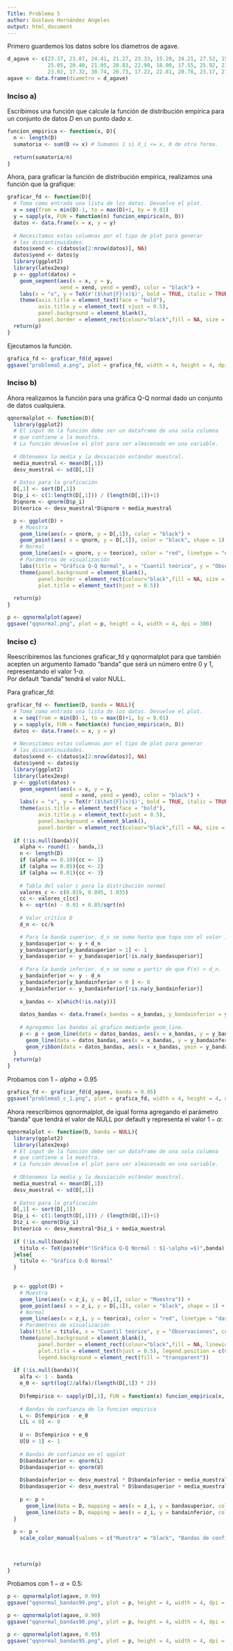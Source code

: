 ---
Title: Problema 5
author: Gustavo Hernández Angeles
output: html_document
---

Primero guardemos los datos sobre los diametros de agave.

```{r}
d_agave <- c(23.37, 21.87, 24.41, 21.27, 23.33, 15.20, 24.21, 27.52, 15.48, 27.19,
             25.05, 20.40, 21.05, 28.83, 22.90, 18.00, 17.55, 25.92, 23.64, 28.96,
             23.02, 17.32, 30.74, 26.73, 17.22, 22.81, 20.78, 23.17, 21.60, 22.37)
agave <- data.frame(diametro = d_agave)
```

### Inciso a) 

Escribimos una función que calcule la función de distribución empírica para un conjunto de datos $D$ en un punto dado $x$. 

```{r}
funcion_empirica <- function(x, D){
  n <- length(D)
  sumatoria <- sum(D <= x) # Sumamos 1 si X_i <= x, 0 de otra forma.
  
  return(sumatoria/n)
}
```

Ahora, para graficar la función de distribución empírica, realizamos una función que la grafique:

```{r}
graficar_fd <- function(D){
  # Toma como entrada una lista de los datos. Devuelve el plot.
  x = seq(from = min(D)-1, to = max(D)+1, by = 0.01)
  y = sapply(x, FUN = function(n) funcion_empirica(n, D))
  datos <- data.frame(x = x, y = y)
  
  # Necesitamos estas columnas por el tipo de plot para generar
  # las discontinuidades.
  datos$xend <- c(datos$x[2:nrow(datos)], NA)
  datos$yend <- datos$y
  library(ggplot2)
  library(latex2exp)
  p <- ggplot(datos) +
    geom_segment(aes(x = x, y = y,
                 xend = xend, yend = yend), color = "black") +
    labs(x = "x", y = TeX(r'($\hat{F}(x)$)', bold = TRUE, italic = TRUE)) +
    theme(axis.title = element_text(face = "bold"),
          axis.title.y = element_text( vjust = 0.5),
          panel.background = element_blank(),
          panel.border = element_rect(colour="black",fill = NA, size = 1))
  return(p)
}
```

Ejecutamos la función.

```{r}
grafica_fd <- graficar_fd(d_agave)
ggsave("problema5_a.png", plot = grafica_fd, width = 4, height = 4, dpi = 300)
```



### Inciso b)


Ahora realizamos la función para una gráfica Q-Q normal dado un conjunto de datos cualquiera.

```{r}
qqnormalplot <- function(D){
  library(ggplot2)
  # El input de la función debe ser un dataframe de una sola columna
  # que contiene a la muestra.
  # La función devuelve el plot para ser almacenado en una variable.
  
  # Obtenemos la media y la desviación estándar muestral.
  media_muestral <- mean(D[,1])
  desv_muestral <- sd(D[,1])
  
  # Datos para la graficación
  D[,1] <- sort(D[,1])
  D$p_i <- c(1:length(D[,1])) / (length(D[,1])+1)
  D$qnorm <- qnorm(D$p_i)
  D$teorico <- desv_muestral*D$qnorm + media_muestral

  p <- ggplot(D) +
    # Muestra
    geom_line(aes(x = qnorm, y = D[,1]), color = "black") +
    geom_point(aes( x = qnorm, y = D[,1]), color = "black", shape = 1) +
    # Normal
    geom_line(aes(x = qnorm, y = teorico), color = "red", linetype = "dashed") +
    # Parámetros de visualización
    labs(title = "Gráfica Q-Q Normal", x = "Cuantil teórico", y = "Observaciones") +
    theme(panel.background = element_blank(),
          panel.border = element_rect(colour="black",fill = NA, size = 1),
          plot.title = element_text(hjust = 0.5))
  
  return(p)
}
```


```{r}
p <- qqnormalplot(agave)
ggsave("qqnormal.png", plot = p, height = 4, width = 4, dpi = 300)
```

### Inciso c)

Reescribiremos las funciones graficar_fd y qqnormalplot para que también acepten un argumento llamado "banda" que será un número entre 0 y 1, representando el valor 1-$\alpha$.  
Por default "banda" tendrá el valor NULL.  

Para graficar_fd:

```{r}
graficar_fd <- function(D, banda = NULL){
  # Toma como entrada una lista de los datos. Devuelve el plot.
  x = seq(from = min(D)-1, to = max(D)+1, by = 0.01)
  y = sapply(x, FUN = function(n) funcion_empirica(n, D))
  datos <- data.frame(x = x, y = y)
  
  # Necesitamos estas columnas por el tipo de plot para generar
  # las discontinuidades.
  datos$xend <- c(datos$x[2:nrow(datos)], NA)
  datos$yend <- datos$y
  library(ggplot2)
  library(latex2exp)
  p <- ggplot(datos) +
    geom_segment(aes(x = x, y = y,
                 xend = xend, yend = yend), color = "black") +
    labs(x = "x", y = TeX(r'($\hat{F}(x)$)', bold = TRUE, italic = TRUE)) +
    theme(axis.title = element_text(face = "bold"),
          axis.title.y = element_text(vjust = 0.5),
          panel.background = element_blank(),
          panel.border = element_rect(colour="black",fill = NA, size = 1))
  
  if (!is.null(banda)){
    alpha <- round(1 - banda,2)
    n <- length(D)
    if (alpha == 0.10){cc <- 1}
    if (alpha == 0.05){cc <- 2}
    if (alpha == 0.01){cc <- 3}
    
    # Tabla del valor c para la distribución normal
    valores_c <- c(0.819, 0.895, 1.035)
    cc <- valores_c[cc]
    k <- sqrt(n) - 0.01 + 0.85/sqrt(n)
    
    # Valor crítico D
    d_n <- cc/k

    # Para la banda superior. d_n se suma hasta que topa con el valor 1. +
    y_bandasuperior <- y + d_n
    y_bandasuperior[y_bandasuperior > 1] <- 1
    y_bandasuperior <- y_bandasuperior[!is.na(y_bandasuperior)]
    
    # Para la banda inferior. d_n se suma a partir de que F(x) > d_n.
    y_bandainferior <- y - d_n
    y_bandainferior[y_bandainferior < 0 ] <- 0
    y_bandainferior <- y_bandainferior[!is.na(y_bandainferior)]
    
    x_bandas <- x[which(!is.na(y))]
    
    datos_bandas <- data.frame(x_bandas = x_bandas, y_bandainferior = y_bandainferior, y_bandasuperior = y_bandasuperior)
    
    # Agregamos las bandas al grafico mediante geom_line.
    p <- p + geom_line(data = datos_bandas, aes(x = x_bandas, y = y_bandasuperior), color = "blue", linewidth = 0.2) +
      geom_line(data = datos_bandas, aes(x = x_bandas, y = y_bandainferior), color = "blue", linewidth = 0.2) +
      geom_ribbon(data = datos_bandas, aes(x = x_bandas, ymin = y_bandainferior, ymax = y_bandasuperior), alpha = 0.1)
  }
  return(p)
}
```


Probamos con $1-alpha = 0.95$

```{r}
grafica_fd <- graficar_fd(d_agave, banda = 0.95)
ggsave("problema5_c_1.png", plot = grafica_fd, width = 4, height = 4, dpi = 300)
```


Ahora reescribimos qqnormalplot, de igual forma agregando el parámetro "banda"
que tendrá el valor de NULL por default y representa el valor $1-\alpha$:

```{r}
qqnormalplot <- function(D, banda = NULL){
  library(ggplot2)
  library(latex2exp)
  # El input de la función debe ser un dataframe de una sola columna
  # que contiene a la muestra.
  # La función devuelve el plot para ser almacenado en una variable.
  
  # Obtenemos la media y la desviación estándar muestral.
  media_muestral <- mean(D[,1])
  desv_muestral <- sd(D[,1])
  
  # Datos para la graficación
  D[,1] <- sort(D[,1])
  D$p_i <- c(1:length(D[,1])) / (length(D[,1])+1)
  D$z_i <- qnorm(D$p_i)
  D$teorico <- desv_muestral*D$z_i + media_muestral
  
  if (!is.null(banda)){
    titulo <- TeX(paste0(r"(Gráfica Q-Q Normal : $1-\alpha =$)",banda))
  }else{
    titulo <- "Gráfica Q-Q Normal"
  }
  

  p <- ggplot(D) +
    # Muestra
    geom_line(aes(x = z_i, y = D[,1], color = "Muestra")) +
    geom_point(aes( x = z_i, y = D[,1]), color = "black", shape = 1) +
    # Normal
    geom_line(aes(x = z_i, y = teorico), color = "red", linetype = "dashed") +
    # Parámetros de visualización
    labs(title = titulo, x = "Cuantil teórico", y = "Observaciones", color = "Datos") +
    theme(panel.background = element_blank(),
          panel.border = element_rect(colour="black",fill = NA, linewidth = 1),
          plot.title = element_text(hjust = 0.5), legend.position = c(0.27,0.84),
          legend.background = element_rect(fill = "transparent"))
  
  if (!is.null(banda)){
    alfa <- 1 - banda
    e_0 <- sqrt(log(2/alfa)/(length(D[,1]) * 2))
    
    D$fempirico <- sapply(D[,1], FUN = function(x) funcion_empirica(x, D[,1]))
    
    # Bandas de confianza de la funcion empirica
    L <- D$fempirico - e_0
    L[L < 0] <- 0
    
    U <- D$fempirico + e_0
    U[U > 1] <- 1
    
    # Bandas de confianza en el qqplot
    D$bandainferior <- qnorm(L)
    D$bandasuperior <- qnorm(U)
    
    D$bandainferior <- desv_muestral * D$bandainferior + media_muestral
    D$bandasuperior <- desv_muestral * D$bandasuperior + media_muestral
    
    p <- p +
      geom_line(data = D, mapping = aes(x = z_i, y = bandasuperior, color = "Bandas de confianza"), linetype = "dashed") +
      geom_line(data = D, mapping = aes(x = z_i, y = bandainferior, color = "Bandas de confianza"), linetype = "dashed")
  }
  
  p <- p + 
    scale_color_manual(values = c("Muestra" = "black", "Bandas de confianza" = "blue"))
    
  
  
  return(p)
}
```

Probamos con $1-\alpha = 0.5$:

```{r}
p <- qqnormalplot(agave, 0.99)
ggsave("qqnormal_bandas99.png", plot = p, height = 4, width = 4, dpi = 300)

p <- qqnormalplot(agave, 0.90)
ggsave("qqnormal_bandas90.png", plot = p, height = 4, width = 4, dpi = 300)

p <- qqnormalplot(agave, 0.95)
ggsave("qqnormal_bandas95.png", plot = p, height = 4, width = 4, dpi = 300)

```






